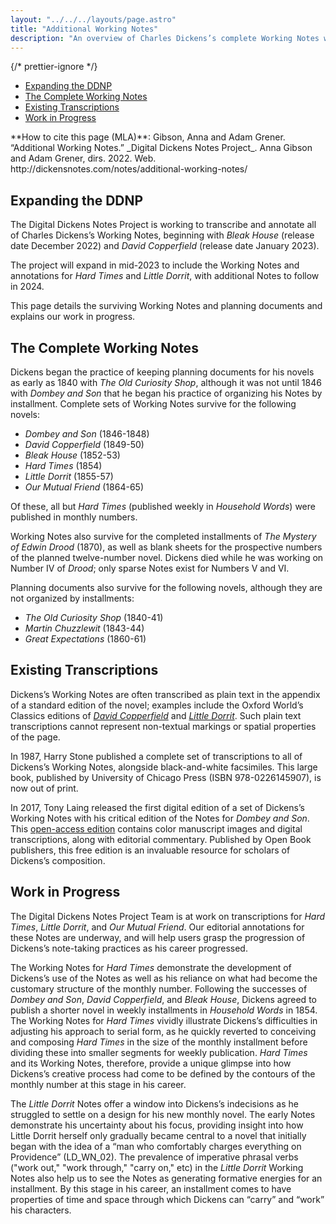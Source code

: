 ```yaml
---
layout: "../../../layouts/page.astro"
title: "Additional Working Notes"
description: "An overview of Charles Dickens’s complete Working Notes with planned additions to the Digital Dickens Notes Project website content."
---
```



{/* prettier-ignore */}
<TOC>
  - [Expanding the DDNP](#expanding-the-ddnp)
  - [The Complete Working Notes](#the-complete-working-notes)
  - [Existing Transcriptions](#existing-transcriptions)
  - [Work in Progress](#work-in-progress)
</TOC>

<HowToCite>
  **How to cite this page (MLA)**: Gibson, Anna and Adam Grener. “Additional Working Notes.” _Digital Dickens Notes Project_. Anna Gibson and Adam Grener, dirs. 2022. Web. http://dickensnotes.com/notes/additional-working-notes/
</HowToCite>

## Expanding the DDNP

The Digital Dickens Notes Project is working to transcribe and annotate all of Charles Dickens’s Working Notes, beginning with _Bleak House_ (release date December 2022) and _David Copperfield_ (release date January 2023). 

The project will expand in mid-2023 to include the Working Notes and annotations for _Hard Times_ and _Little Dorrit_, with additional Notes to follow in 2024. 

This page details the surviving Working Notes and planning documents and explains our work in progress. 

## The Complete Working Notes

Dickens began the practice of keeping planning documents for his novels as early as 1840 with _The Old Curiosity Shop_, although it was not until 1846 with _Dombey and Son_ that he began his practice of organizing his Notes by installment. Complete sets of Working Notes survive for the following novels:

+ _Dombey and Son_ (1846-1848)
+ _David Copperfield_ (1849-50)
+ _Bleak House_ (1852-53)
+ _Hard Times_ (1854)
+ _Little Dorrit_ (1855-57)
+ _Our Mutual Friend_ (1864-65)

Of these, all but _Hard Times_ (published weekly in _Household Words_) were published in monthly numbers.

Working Notes also survive for the completed installments of _The Mystery of Edwin Drood_ (1870), as well as blank sheets for the prospective numbers of the planned twelve-number novel. Dickens died while he was working on Number IV of _Drood_; only sparse Notes exist for Numbers V and VI.

Planning documents also survive for the following novels, although they are not organized by installments:

+ _The Old Curiosity Shop_ (1840-41)
+ _Martin Chuzzlewit_ (1843-44)
+ _Great Expectations_ (1860-61)

## Existing Transcriptions

Dickens’s Working Notes are often transcribed as plain text in the appendix of a standard edition of the novel; examples include the Oxford World’s Classics editions of [_David Copperfield_](https://global.oup.com/academic/product/david-copperfield-9780199536290?q=david%20copperfield&lang=en&cc=nz) and [_Little Dorrit_](https://global.oup.com/academic/product/little-dorrit-9780199596485?q=little%20dorrit&lang=en&cc=nz). Such plain text transcriptions cannot represent non-textual markings or spatial properties of the page.

In 1987, Harry Stone published a complete set of transcriptions to all of Dickens’s Working Notes, alongside black-and-white facsimiles. This large book, published by University of Chicago Press (ISBN 978-0226145907), is now out of print.

In 2017, Tony Laing released the first digital edition of a set of Dickens’s Working Notes with his critical edition of the Notes for _Dombey and Son_. This [open-access edition](https://library.oapen.org/handle/20.500.12657/30825) contains color manuscript images and digital transcriptions, along with editorial commentary. Published by Open Book publishers, this free edition is an invaluable resource for scholars of Dickens’s composition. 

## Work in Progress

The Digital Dickens Notes Project Team is at work on transcriptions for _Hard Times_, _Little Dorrit_, and _Our Mutual Friend_. Our editorial annotations for these Notes are underway, and will help users grasp the progression of Dickens’s note-taking practices as his career progressed.

<ImageWithCaption
  src="/images/additionalWN/HT_NO2_example.webp"
  alt="Dickens composed Hard Times in his standard monthly installment before dividing it into weekly segments."
  caption="Although Hard Times was published in weekly installments in Household Words, the Working Notes show how Dickens composed it in the customary size of the monthly number."
/>

The Working Notes for _Hard Times_ demonstrate the development of Dickens’s use of the Notes as well as his reliance on what had become the customary structure of the monthly number. Following the successes of _Dombey and Son_, _David Copperfield_, and _Bleak House_, Dickens agreed to publish a shorter novel in weekly installments in _Household Words_ in 1854. The Working Notes for _Hard Times_ vividly illustrate Dickens’s difficulties in adjusting his approach to serial form, as he quickly reverted to conceiving and composing _Hard Times_ in the size of the monthly installment before dividing these into smaller segments for weekly publication. _Hard Times_ and its Working Notes, therefore, provide a unique glimpse into how Dickens’s creative process had come to be defined by the contours of the monthly number at this stage in his career.

<ImageWithCaption
  src="/images/additionalWN/LD_WN_12L_example.webp"
  alt="The Working Note for Little Dorrit Number 12 shows Dickens using a range of imperative phrases."
  caption="The transcription of the left-hand side of the Working Note for Little Dorrit No. XII shows Dickens's increasing and varied use of imperative phrases in the Notes."
/>

The _Little Dorrit_ Notes offer a window into Dickens’s indecisions as he struggled to settle on a design for his new monthly novel. The early Notes demonstrate his uncertainty about his focus, providing insight into how Little Dorrit herself only gradually became central to a novel that initially began with the idea of a “man who comfortably charges everything on Providence” (LD_WN_02). The prevalence of imperative phrasal verbs ("work out," "work through," "carry on," etc) in the _Little Dorrit_ Working Notes also help us to see the Notes as generating formative energies for an installment. By this stage in his career, an installment comes to have properties of time and space through which Dickens can “carry” and “work” his characters.